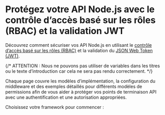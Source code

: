 
# Protégez votre API Node.js avec le contrôle d’accès basé sur les rôles (RBAC) et la validation JWT

Découvrez comment sécuriser vos API Node.js en utilisant le [contrôle d’accès basé sur les rôles (RBAC)](/authorization/role-based-access-control) et la validation du [JSON Web Token (JWT)](https://auth.wiki/jwt).

{/* ATTENTION : Nous ne pouvons pas utiliser de variables dans les titres ou le texte d’introduction car cela ne sera pas rendu correctement. */}

Chaque page couvre les modèles d’implémentation, la configuration du middleware et des exemples détaillés pour différents modèles de permissions afin de vous aider à protéger vos points de terminaison API avec une authentification et une autorisation appropriées.

Choisissez votre framework pour commencer :

<MiniGallery />
